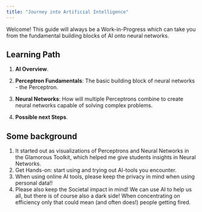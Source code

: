 ```yaml
---
title: "Journey into Artificial Intelligence"
---
```


Welcome! This guide will always be a Work-in-Progress which can take you from the fundamental building blocks of AI onto 
neural networks. 

## Learning Path


1. **AI Overview**.

2. **Perceptron Fundamentals**: The basic building block of neural networks - the Perceptron. 

3. **Neural Networks**: How will multiple Perceptrons combine to create neural networks capable of solving complex problems. 

4. **Possible next Steps**.


## Some background


1. It started out as visualizations of Perceptrons and Neural Networks in the Glamorous Toolkit, which helped me give students insights in Neural Networks. 
2. Get Hands-on: start using and trying out AI-tools you encounter.  
3. When using online AI tools, please keep the privacy in mind when using personal data!!
4. Please also keep the Societal impact in mind! We can use AI to help us all, but there is of course also a dark side! When concentrating on efficiency only that could mean (and often does!) people getting fired. 

